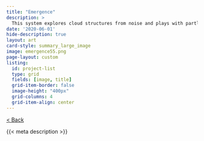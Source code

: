 ```yaml
---
title: "Emergence"
description: >
  This system explores cloud structures from noise and plays with partly obscuring strong geometric objects.
date: '2020-06-01'
hide-description: true
layout: art
card-style: summary_large_image
image: emergence55.png
page-layout: custom
listing:
  id: project-list
  type: grid
  fields: [image, title]
  grid-item-border: false
  image-height: "400px"
  grid-columns: 4
  grid-item-align: center
---
```


[\< Back](../index.qmd){.btn .btn-secondary .btn-sm .btn role="button"} 

{{< meta description >}}

